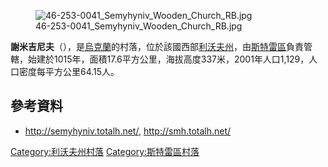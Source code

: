 [[Image:46-253-0041_Semyhyniv_Wooden_Church_RB.jpg|right]]

'''謝米吉尼夫'''（{{lang-uk|Семигинів}}），是[[烏克蘭|烏克蘭]]的村落，位於該國西部[[利沃夫州|利沃夫州]]，由[[斯特雷區|斯特雷區]]負責管轄，始建於1015年，面積17.6平方公里，海拔高度337米，2001年人口1,129，人口密度每平方公里64.15人。

 {{coord|49|9|12|N|23|44|14|E|scale:100000|display=title}}

==參考資料==
*  http://semyhyniv.totalh.net/{{Wayback|url=http://semyhyniv.totalh.net/ |date=20161220135436 }}, http://smh.totalh.net/{{Wayback|url=http://smh.totalh.net/ |date=20160305042359 }}

{{DEFAULTSORT:Семигинів}}
[[Category:利沃夫州村落|Category:利沃夫州村落]]
[[Category:斯特雷區村落|Category:斯特雷區村落]]


{{Lviv-geo-stub}}